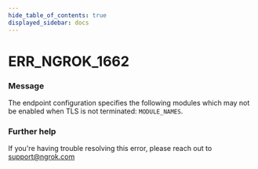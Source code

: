 ```yaml
---
hide_table_of_contents: true
displayed_sidebar: docs
---
```



# ERR_NGROK_1662

### Message
The endpoint configuration specifies the following modules which may not be enabled when TLS is not terminated: `MODULE_NAMES`.

<ErrorDetails error='err_ngrok_1662' />


### Further help
If you're having trouble resolving this error, please reach out to [support@ngrok.com](mailto:support@ngrok.com?subject=Help%20with%20ERR_NGROK_1662)

